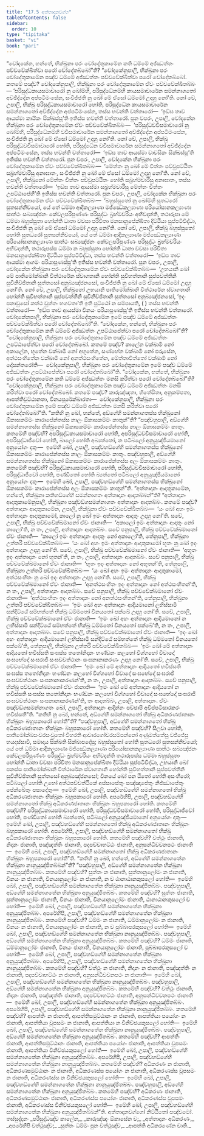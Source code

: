 ```yaml
---
title: "17.5 අත්තාදානවග්ග"
tableOfContents: false
sidebar:
  order: 10
type: "tipitaka"
basket: "vi"
book: "pari"
---
```



<DynamicBreadcrumb />

<Division number="436" book="pari">

<Paragraph number="2025" book="pari">
“චෝදකේන, භන්තේ, භික්ඛුනා පරං චෝදේතුකාමේන කති ධම්මේ අජ්ඣත්තං පච්චවේක්ඛිත්වා පරෝ චෝදේතබ්බෝ”ති?
</Paragraph>

<Paragraph number="2026" book="pari">
“චෝදකේනුපාලි, භික්ඛුනා පරං චෝදේතුකාමේන පඤ්ච ධම්මේ අජ්ඣත්තං පච්චවේක්ඛිත්වා පරෝ චෝදේතබ්බෝ. කතමේ පඤ්ච? චෝදකේනුපාලි, භික්ඛුනා පරං චෝදේතුකාමේන ඒවං පච්චවේක්ඛිතබ්බං—
</Paragraph>

<Paragraph number="2027" book="pari">
‘පරිසුද්ධකායසමාචාරෝ නු ඛෝම්හි, පරිසුද්ධේනම්හි කායසමාචාරේන සමන්නාගතෝ අච්ඡිද්දේන අප්පටිමංසේන, සංවිජ්ජති නු ඛෝ මේ ඒසෝ ධම්මෝ උදාහු නෝ’ති. නෝ චේ, උපාලි, භික්ඛු පරිසුද්ධකායසමාචාරෝ හෝති, පරිසුද්ධේන කායසමාචාරේන සමන්නාගතෝ අච්ඡිද්දේන අප්පටිමංසේන, තස්ස භවන්ති වත්තාරෝ—  ‘ඉඞ්ඝ තාව ආයස්මා කායිකං සික්ඛස්සූ’ති ඉතිස්ස භවන්ති වත්තාරෝ.
</Paragraph>

<Paragraph number="2028" book="pari">
පුන චපරං, උපාලි, චෝදකේන භික්ඛුනා පරං චෝදේතුකාමේන ඒවං පච්චවේක්ඛිතබ්බං—  ‘පරිසුද්ධවචීසමාචාරෝ නු ඛෝම්හි, පරිසුද්ධේනම්හි වචීසමාචාරේන සමන්නාගතෝ අච්ඡිද්දේන අප්පටිමංසේන, සංවිජ්ජති නු ඛෝ මේ ඒසෝ ධම්මෝ උදාහු නෝ’ති. නෝ චේ, උපාලි, භික්ඛු පරිසුද්ධවචීසමාචාරෝ හෝති, පරිසුද්ධේන වචීසමාචාරේන සමන්නාගතෝ අච්ඡිද්දේන අප්පටිමංසේන, තස්ස භවන්ති වත්තාරෝ—  ‘ඉඞ්ඝ තාව ආයස්මා වාචසිකං සික්ඛස්සූ’ති ඉතිස්ස භවන්ති වත්තාරෝ.
</Paragraph>

<Paragraph number="2029" book="pari">
පුන චපරං, උපාලි, චෝදකේන භික්ඛුනා පරං චෝදේතුකාමේන ඒවං පච්චවේක්ඛිතබ්බං—  ‘මේත්තං නු ඛෝ මේ චිත්තං පච්චුපට්ඨිතං සබ්‍රහ්මචාරීසු අනාඝාතං, සංවිජ්ජති නු ඛෝ මේ ඒසෝ ධම්මෝ උදාහු නෝ’ති. නෝ චේ, උපාලි, භික්ඛුනෝ මේත්තං චිත්තං පච්චුපට්ඨිතං හෝති සබ්‍රහ්මචාරීසු අනාඝාතං, තස්ස භවන්ති වත්තාරෝ—  ‘ඉඞ්ඝ තාව ආයස්මා සබ්‍රහ්මචාරීසු මේත්තං චිත්තං උපට්ඨාපේහී’ති ඉතිස්ස භවන්ති වත්තාරෝ.
</Paragraph>

<Paragraph number="2030" book="pari">
පුන චපරං, උපාලි, චෝදකේන භික්ඛුනා පරං චෝදේතුකාමේන ඒවං පච්චවේක්ඛිතබ්බං—  ‘බහුස්සුතෝ නු ඛෝම්හි සුතධරෝ සුතසන්නිචයෝ, යේ තේ ධම්මා ආදිකල්‍යාණා මජ්ඣේකල්‍යාණා පරියෝසානකල්‍යාණා සාත්ථං සබ්‍යඤ්ජනං කේවලපරිපුණ්ණං පරිසුද්ධං බ්‍රහ්මචරියං අභිවදන්ති, තථාරූපා මේ ධම්මා බහුස්සුතා හෝන්ති ධාතා වචසා පරිචිතා මනසානුපේක්ඛිතා දිට්ඨියා සුප්පටිවිද්ධා, සංවිජ්ජති නු ඛෝ මේ ඒසෝ ධම්මෝ උදාහු නෝ’ති. නෝ චේ, උපාලි, භික්ඛු බහුස්සුතෝ හෝති සුතධරෝ සුතසන්නිචයෝ, යේ තේ ධම්මා ආදිකල්‍යාණා මජ්ඣේකල්‍යාණා පරියෝසානකල්‍යාණා සාත්ථං සබ්‍යඤ්ජනං කේවලපරිපුණ්ණං පරිසුද්ධං බ්‍රහ්මචරියං අභිවදන්ති, තථාරූපස්ස ධම්මා න බහුස්සුතා හෝන්ති ධාතා වචසා පරිචිතා මනසානුපේක්ඛිතා දිට්ඨියා සුප්පටිවිද්ධා, තස්ස භවන්ති වත්තාරෝ—  ‘ඉඞ්ඝ තාව ආයස්මා ආගමං පරියාපුණස්සූ’ති ඉතිස්ස භවන්ති වත්තාරෝ.
</Paragraph>

<Paragraph number="2031" book="pari">
පුන චපරං, උපාලි, චෝදකේන භික්ඛුනා පරං චෝදේතුකාමේන ඒවං පච්චවේක්ඛිතබ්බං—  ‘උභයානි ඛෝ මේ පාතිමෝක්ඛානි විත්ථාරේන ස්වාගතානි හෝන්ති සුවිභත්තානි සුප්පවත්තීනි සුවිනිච්ඡිතානි සුත්තසෝ අනුබ්‍යඤ්ජනසෝ, සංවිජ්ජති නු ඛෝ මේ ඒසෝ ධම්මෝ උදාහු නෝ’ති. නෝ චේ, උපාලි, භික්ඛුනෝ උභයානි පාතිමෝක්ඛානි විත්ථාරේන ස්වාගතානි හෝන්ති සුවිභත්තානි සුප්පවත්තීනි සුවිනිච්ඡිතානි සුත්තසෝ අනුබ්‍යඤ්ජනසෝ, ‘ඉදං පනාවුසෝ කත්ථ වුත්තං භගවතා’ති ඉති පුට්ඨෝ න සම්පායති, ( ) තස්ස භවන්ති වත්තාරෝ—  ‘ඉඞ්ඝ තාව ආයස්මා විනයං පරියාපුණස්සූ’ති ඉතිස්ස භවන්ති වත්තාරෝ. චෝදකේනුපාලි, භික්ඛුනා පරං චෝදේතුකාමේන ඉමේ පඤ්ච ධම්මේ අජ්ඣත්තං පච්චවේක්ඛිත්වා පරෝ චෝදේතබ්බෝ”ති.
</Paragraph>

</Division>
<Division number="437" book="pari">

<Paragraph number="2032" book="pari">
“චෝදකේන, භන්තේ, භික්ඛුනා පරං චෝදේතුකාමේන කති ධම්මේ අජ්ඣත්තං උපට්ඨාපේත්වා පරෝ චෝදේතබ්බෝ”ති?
</Paragraph>

<Paragraph number="2033" book="pari">
“චෝදකේනුපාලි, භික්ඛුනා පරං චෝදේතුකාමේන පඤ්ච ධම්මේ අජ්ඣත්තං උපට්ඨාපේත්වා පරෝ චෝදේතබ්බෝ. කතමේ පඤ්ච? කාලේන වක්ඛාමි නෝ අකාලේන, භූතේන වක්ඛාමි නෝ අභූතේන, සණ්හේන වක්ඛාමි නෝ ඵරුසේන, අත්ථසංහිතේන වක්ඛාමි නෝ අනත්ථසංහිතේන, මේත්තාචිත්තෝ වක්ඛාමි නෝ දෝසන්තරෝති—  චෝදකේනුපාලි, භික්ඛුනා පරං චෝදේතුකාමේන ඉමේ පඤ්ච ධම්මේ අජ්ඣත්තං උපට්ඨාපේත්වා පරෝ චෝදේතබ්බෝ”ති.
</Paragraph>

</Division>
<Division number="438" book="pari">

<Paragraph number="2034" book="pari">
“චෝදකේන, භන්තේ, භික්ඛුනා පරං චෝදේතුකාමේන කති ධම්මේ අජ්ඣත්තං මනසි කරිත්වා පරෝ චෝදේතබ්බෝ”ති?
</Paragraph>

<Paragraph number="2035" book="pari">
“චෝදකේනුපාලි, භික්ඛුනා පරං චෝදේතුකාමේන පඤ්ච ධම්මේ අජ්ඣත්තං මනසි කරිත්වා පරෝ චෝදේතබ්බෝ. කතමේ පඤ්ච? කාරුඤ්ඤතා, හිතේසිතා, අනුකම්පතා, ආපත්තිවුට්ඨානතා, විනයපුරේක්ඛාරතා—  චෝදකේනුපාලි, භික්ඛුනා පරං චෝදේතුකාමේන ඉමේ පඤ්ච ධම්මේ අජ්ඣත්තං මනසි කරිත්වා පරෝ චෝදේතබ්බෝ”ති.
</Paragraph>

</Division>
<Division number="439" book="pari">

<Paragraph number="2036" book="pari">
“කතිහි නු ඛෝ, භන්තේ, අඞ්ගේහි සමන්නාගතස්ස භික්ඛුනෝ ඕකාසකම්මං කාරාපේන්තස්ස නාලං ඕකාසකම්මං කාතුන්”ති?
</Paragraph>

<Paragraph number="2037" book="pari">
“පඤ්චහුපාලි, අඞ්ගේහි සමන්නාගතස්ස භික්ඛුනෝ ඕකාසකම්මං කාරාපේන්තස්ස නාලං ඕකාසකම්මං කාතුං. කතමේහි පඤ්චහි? අපරිසුද්ධකායසමාචාරෝ හෝති, අපරිසුද්ධවචීසමාචාරෝ හෝති, අපරිසුද්ධාජීවෝ හෝති, බාලෝ හෝති අබ්‍යත්තෝ, න පටිබලෝ අනුයුඤ්ජියමානෝ අනුයෝගං දාතුං—  ඉමේහි ඛෝ, උපාලි, පඤ්චහඞ්ගේහි සමන්නාගතස්ස භික්ඛුනෝ ඕකාසකම්මං කාරාපේන්තස්ස නාලං ඕකාසකම්මං කාතුං.
</Paragraph>

<Paragraph number="2038" book="pari">
පඤ්චහුපාලි, අඞ්ගේහි සමන්නාගතස්ස භික්ඛුනෝ ඕකාසකම්මං කාරාපේන්තස්ස අලං ඕකාසකම්මං කාතුං. කතමේහි පඤ්චහි? පරිසුද්ධකායසමාචාරෝ හෝති, පරිසුද්ධවචීසමාචාරෝ හෝති, පරිසුද්ධාජීවෝ හෝති, පණ්ඩිතෝ හෝති බ්‍යත්තෝ පටිබලෝ අනුයුඤ්ජියමානෝ අනුයෝගං දාතුං—  ඉමේහි ඛෝ, උපාලි, පඤ්චහඞ්ගේහි සමන්නාගතස්ස භික්ඛුනෝ ඕකාසකම්මං කාරාපේන්තස්ස අලං ඕකාසකම්මං කාතුන්”ති.
</Paragraph>

</Division>
<Division number="440" book="pari">

<Paragraph number="2039" book="pari">
“අත්තාදානං ආදාතුකාමේන, භන්තේ, භික්ඛුනා කතිහඞ්ගේහි සමන්නාගතං අත්තාදානං ආදාතබ්බන්”ති?
</Paragraph>

<Paragraph number="2040" book="pari">
“අත්තාදානං ආදාතුකාමේනුපාලි, භික්ඛුනා පඤ්චඞ්ගසමන්නාගතං අත්තාදානං ආදාතබ්බං. කතමේ පඤ්ච? අත්තාදානං ආදාතුකාමේන, උපාලි, භික්ඛුනා ඒවං පච්චවේක්ඛිතබ්බං—  ‘යං ඛෝ අහං ඉමං අත්තාදානං ආදාතුකාමෝ, කාලෝ නු ඛෝ ඉමං අත්තාදානං ආදාතුං උදාහු නෝ’ති. සචේ, උපාලි, භික්ඛු පච්චවේක්ඛමානෝ ඒවං ජානාති—  ‘අකාලෝ ඉමං අත්තාදානං ආදාතුං නෝ කාලෝ’ති, න තං, උපාලි, අත්තාදානං ආදාතබ්බං.
</Paragraph>

<Paragraph number="2041" book="pari">
සචේ පනුපාලි, භික්ඛු පච්චවේක්ඛමානෝ ඒවං ජානාති—  ‘කාලෝ ඉමං අත්තාදානං ආදාතුං නෝ අකාලෝ’ති, තේනුපාලි, භික්ඛුනා උත්තරි පච්චවේක්ඛිතබ්බං—  ‘යං ඛෝ අහං ඉමං අත්තාදානං ආදාතුකාමෝ භූතං නු ඛෝ ඉදං අත්තාදානං උදාහු නෝ’ති. සචේ, උපාලි, භික්ඛු පච්චවේක්ඛමානෝ ඒවං ජානාති—  ‘අභූතං ඉදං අත්තාදානං නෝ භූතන්’ති, න තං, උපාලි, අත්තාදානං ආදාතබ්බං.
</Paragraph>

<Paragraph number="2042" book="pari">
සචේ පනුපාලි, භික්ඛු පච්චවේක්ඛමානෝ ඒවං ජානාති—  ‘භූතං ඉදං අත්තාදානං නෝ අභූතන්’ති, තේනුපාලි, භික්ඛුනා උත්තරි පච්චවේක්ඛිතබ්බං—  ‘යං ඛෝ අහං ඉමං අත්තාදානං ආදාතුකාමෝ, අත්ථසංහිතං නු ඛෝ ඉදං අත්තාදානං උදාහු නෝ’ති. සචේ, උපාලි, භික්ඛු පච්චවේක්ඛමානෝ ඒවං ජානාති—  ‘අනත්ථසංහිතං ඉදං අත්තාදානං නෝ අත්ථසංහිතන්’ති, න තං, උපාලි, අත්තාදානං ආදාතබ්බං.
</Paragraph>

<Paragraph number="2043" book="pari">
සචේ පනුපාලි, භික්ඛු පච්චවේක්ඛමානෝ ඒවං ජානාති—  ‘අත්ථසංහිතං ඉදං අත්තාදානං නෝ අනත්ථසංහිතන්’ති, තේනුපාලි, භික්ඛුනා උත්තරි පච්චවේක්ඛිතබ්බං—  ‘ඉමං ඛෝ අහං අත්තාදානං ආදියමානෝ ලභිස්සාමි සන්දිට්ඨේ සම්භත්තේ භික්ඛූ ධම්මතෝ විනයතෝ පක්ඛේ උදාහු නෝ’ති. සචේ, උපාලි, භික්ඛු පච්චවේක්ඛමානෝ ඒවං ජානාති—  ‘ඉමං ඛෝ අහං අත්තාදානං ආදියමානෝ න ලභිස්සාමි සන්දිට්ඨේ සම්භත්තේ භික්ඛූ ධම්මතෝ විනයතෝ පක්ඛේ’ති, න තං, උපාලි, අත්තාදානං ආදාතබ්බං.
</Paragraph>

<Paragraph number="2044" book="pari">
සචේ පනුපාලි, භික්ඛු පච්චවේක්ඛමානෝ ඒවං ජානාති—  ‘ඉදං ඛෝ අහං අත්තාදානං ආදියමානෝ ලභිස්සාමි සන්දිට්ඨේ සම්භත්තේ භික්ඛූ ධම්මතෝ විනයතෝ පක්ඛේ’ති, තේනුපාලි, භික්ඛුනා උත්තරි පච්චවේක්ඛිතබ්බං—  ‘ඉමං ඛෝ මේ අත්තාදානං ආදියතෝ භවිස්සති සංඝස්ස තතෝනිදානං භණ්ඩනං කලහෝ විග්ගහෝ විවාදෝ සංඝභේදෝ සංඝරාජි සංඝවවත්ථානං සංඝනානාකරණං උදාහු නෝ’ති. සචේ, උපාලි, භික්ඛු පච්චවේක්ඛමානෝ ඒවං ජානාති—  ‘ඉමං ඛෝ මේ අත්තාදානං ආදියතෝ භවිස්සති සංඝස්ස තතෝනිදානං භණ්ඩනං කලහෝ විග්ගහෝ විවාදෝ සංඝභේදෝ සංඝරාජි සංඝවවත්ථානං සංඝනානාකරණන්’ති, න තං, උපාලි, අත්තාදානං ආදාතබ්බං.
</Paragraph>

<Paragraph number="2045" book="pari">
සචේ පනුපාලි, භික්ඛු පච්චවේක්ඛමානෝ ඒවං ජානාති—  ‘ඉමං ඛෝ මේ අත්තාදානං ආදියතෝ න භවිස්සති සංඝස්ස තතෝනිදානං භණ්ඩනං කලහෝ විග්ගහෝ විවාදෝ සංඝභේදෝ සංඝරාජි සංඝවවත්ථානං සංඝනානාකරණන්’ති, තං ආදාතබ්බං, උපාලි, අත්තාදානං. ඒවං පඤ්චඞ්ගසමන්නාගතං ඛෝ, උපාලි, අත්තාදානං ආදින්නං පච්ඡාපි අවිප්පටිසාරකරං භවිස්සතී”ති.
</Paragraph>

</Division>
<Division number="441" book="pari">

<Paragraph number="2046" book="pari">
“කතිහි නු ඛෝ, භන්තේ, අඞ්ගේහි සමන්නාගතෝ භික්ඛු අධිකරණජාතානං භික්ඛූනං බහූපකාරෝ හෝතී”ති?
</Paragraph>

<Paragraph number="2047" book="pari">
“පඤ්චහුපාලි, අඞ්ගේහි සමන්නාගතෝ භික්ඛු අධිකරණජාතානං භික්ඛූනං බහූපකාරෝ හෝති. කතමේහි පඤ්චහි? සීලවා හෝති, පාතිමෝක්ඛසංවරසංවුතෝ විහරති ආචාරගෝචරසම්පන්නෝ අණුමත්තේසු වජ්ජේසු භයදස්සාවී, සමාදාය සික්ඛති සික්ඛාපදේසු; බහුස්සුතෝ හෝති සුතධරෝ සුතසන්නිචයෝ; යේ තේ ධම්මා ආදිකල්‍යාණා මජ්ඣේකල්‍යාණා පරියෝසානකල්‍යාණා සාත්ථං සබ්‍යඤ්ජනං කේවලපරිපුණ්ණං පරිසුද්ධං බ්‍රහ්මචරියං අභිවදන්ති තථාරූපස්ස ධම්මා බහුස්සුතා හෝන්ති ධාතා වචසා පරිචිතා මනසානුපේක්ඛිතා දිට්ඨියා සුප්පටිවිද්ධා, උභයානි ඛෝ පනස්ස පාතිමෝක්ඛානි විත්ථාරේන ස්වාගතානි හෝන්ති සුවිභත්තානි සුප්පවත්තීනි සුවිනිච්ඡිතානි සුත්තසෝ අනුබ්‍යඤ්ජනසෝ; විනයේ ඛෝ පන ඨිතෝ හෝති අසංහීරෝ; පටිබලෝ හෝති උභෝ අත්ථපච්චත්ථිකේ අස්සාසේතුං සඤ්ඤාපේතුං නිජ්ඣාපේතුං පේක්ඛේතුං පසාදේතුං—  ඉමේහි ඛෝ, උපාලි, පඤ්චහඞ්ගේහි සමන්නාගතෝ භික්ඛු අධිකරණජාතානං භික්ඛූනං බහූපකාරෝ හෝති.
</Paragraph>

<Paragraph number="2048" book="pari">
අපරේහිපි, උපාලි, පඤ්චහඞ්ගේහි සමන්නාගතෝ භික්ඛු අධිකරණජාතානං භික්ඛූනං බහූපකාරෝ හෝති. කතමේහි පඤ්චහි? පරිසුද්ධකායසමාචාරෝ හෝති, පරිසුද්ධවචීසමාචාරෝ හෝති, පරිසුද්ධාජීවෝ හෝති, පණ්ඩිතෝ හෝති බ්‍යත්තෝ, පටිබලෝ අනුයුඤ්ජියමානෝ අනුයෝගං දාතුං—  ඉමේහි ඛෝ, උපාලි, පඤ්චහඞ්ගේහි සමන්නාගතෝ භික්ඛු අධිකරණජාතානං භික්ඛූනං බහූපකාරෝ හෝති.
</Paragraph>

<Paragraph number="2049" book="pari">
අපරේහිපි, උපාලි, පඤ්චහඞ්ගේහි සමන්නාගතෝ භික්ඛු අධිකරණජාතානං භික්ඛූනං බහූපකාරෝ හෝති. කතමේහි පඤ්චහි? වත්ථුං ජානාති, නිදානං ජානාති, පඤ්ඤත්තිං ජානාති, පදපච්චාභට්ඨං ජානාති, අනුසන්ධිවචනපථං ජානාති—  ඉමේහි ඛෝ, උපාලි, පඤ්චහඞ්ගේහි සමන්නාගතෝ භික්ඛු අධිකරණජාතානං භික්ඛූනං බහූපකාරෝ හෝතී”ති.
</Paragraph>

</Division>
<Division number="442" book="pari">

<Paragraph number="2050" book="pari">
“කතිහි නු ඛෝ, භන්තේ, අඞ්ගේහි සමන්නාගතේන භික්ඛුනා නානුයුඤ්ජිතබ්බන්”ති?
</Paragraph>

<Paragraph number="2051" book="pari">
“පඤ්චහුපාලි, අඞ්ගේහි සමන්නාගතේන භික්ඛුනා නානුයුඤ්ජිතබ්බං. කතමේහි පඤ්චහි? සුත්තං න ජානාති, සුත්තානුලෝමං න ජානාති, විනයං න ජානාති, විනයානුලෝමං න ජානාති, න ච ඨානාඨානකුසලෝ හෝති—  ඉමේහි ඛෝ, උපාලි, පඤ්චහඞ්ගේහි සමන්නාගතේන භික්ඛුනා නානුයුඤ්ජිතබ්බං.
</Paragraph>

<Paragraph number="2052" book="pari">
පඤ්චහුපාලි, අඞ්ගේහි සමන්නාගතේන භික්ඛුනා අනුයුඤ්ජිතබ්බං. කතමේහි පඤ්චහි? සුත්තං ජානාති, සුත්තානුලෝමං ජානාති, විනයං ජානාති, විනයානුලෝමං ජානාති, ඨානාඨානකුසලෝ ච හෝති—  ඉමේහි ඛෝ, උපාලි, පඤ්චහඞ්ගේහි සමන්නාගතේන භික්ඛුනා අනුයුඤ්ජිතබ්බං.
</Paragraph>

<Paragraph number="2053" book="pari">
අපරේහිපි, උපාලි, පඤ්චහඞ්ගේහි සමන්නාගතේන භික්ඛුනා නානුයුඤ්ජිතබ්බං. කතමේහි පඤ්චහි? ධම්මං න ජානාති, ධම්මානුලෝමං න ජානාති, විනයං න ජානාති, විනයානුලෝමං න ජානාති, න ච පුබ්බාපරකුසලෝ හෝති—  ඉමේහි ඛෝ, උපාලි, පඤ්චහඞ්ගේහි සමන්නාගතේන භික්ඛුනා නානුයුඤ්ජිතබ්බං.
</Paragraph>

<Paragraph number="2054" book="pari">
පඤ්චහුපාලි, අඞ්ගේහි සමන්නාගතේන භික්ඛුනා අනුයුඤ්ජිතබ්බං. කතමේහි පඤ්චහි? ධම්මං ජානාති, ධම්මානුලෝමං ජානාති, විනයං ජානාති, විනයානුලෝමං ජානාති, පුබ්බාපරකුසලෝ ච හෝති—  ඉමේහි ඛෝ, උපාලි, පඤ්චහඞ්ගේහි සමන්නාගතේන භික්ඛුනා අනුයුඤ්ජිතබ්බං.
</Paragraph>

<Paragraph number="2055" book="pari">
අපරේහිපි, උපාලි, පඤ්චහඞ්ගේහි සමන්නාගතේන භික්ඛුනා නානුයුඤ්ජිතබ්බං. කතමේහි පඤ්චහි? වත්ථුං න ජානාති, නිදානං න ජානාති, පඤ්ඤත්තිං න ජානාති, පදපච්චාභට්ඨං න ජානාති, අනුසන්ධිවචනපථං න ජානාති—  ඉමේහි ඛෝ, උපාලි, පඤ්චහඞ්ගේහි සමන්නාගතේන භික්ඛුනා නානුයුඤ්ජිතබ්බං.
</Paragraph>

<Paragraph number="2056" book="pari">
පඤ්චහුපාලි, අඞ්ගේහි සමන්නාගතේන භික්ඛුනා අනුයුඤ්ජිතබ්බං. කතමේහි පඤ්චහි? වත්ථුං ජානාති, නිදානං ජානාති, පඤ්ඤත්තිං ජානාති, පදපච්චාභට්ඨං ජානාති, අනුසන්ධිවචනපථං ජානාති—  ඉමේහි ඛෝ, උපාලි, පඤ්චහඞ්ගේහි සමන්නාගතේන භික්ඛුනා අනුයුඤ්ජිතබ්බං.
</Paragraph>

<Paragraph number="2057" book="pari">
අපරේහිපි, උපාලි, පඤ්චහඞ්ගේහි සමන්නාගතේන භික්ඛුනා නානුයුඤ්ජිතබ්බං. කතමේහි පඤ්චහි? ආපත්තිං න ජානාති, ආපත්තිසමුට්ඨානං න ජානාති, ආපත්තියා පයෝගං න ජානාති, ආපත්තියා වූපසමං න ජානාති, ආපත්තියා න විනිච්ඡයකුසලෝ හෝති—  ඉමේහි ඛෝ, උපාලි, පඤ්චහඞ්ගේහි සමන්නාගතේන භික්ඛුනා නානුයුඤ්ජිතබ්බං.
</Paragraph>

<Paragraph number="2058" book="pari">
පඤ්චහුපාලි, අඞ්ගේහි සමන්නාගතේන භික්ඛුනා අනුයුඤ්ජිතබ්බං. කතමේහි පඤ්චහි? ආපත්තිං ජානාති, ආපත්තිසමුට්ඨානං ජානාති, ආපත්තියා පයෝගං ජානාති, ආපත්තියා වූපසමං ජානාති, ආපත්තියා විනිච්ඡයකුසලෝ හෝති—  ඉමේහි ඛෝ, උපාලි, පඤ්චහඞ්ගේහි සමන්නාගතේන භික්ඛුනා අනුයුඤ්ජිතබ්බං.
</Paragraph>

<Paragraph number="2059" book="pari">
අපරේහිපි, උපාලි, පඤ්චහඞ්ගේහි සමන්නාගතේන භික්ඛුනා නානුයුඤ්ජිතබ්බං. කතමේහි පඤ්චහි? අධිකරණං න ජානාති, අධිකරණසමුට්ඨානං න ජානාති, අධිකරණස්ස පයෝගං න ජානාති, අධිකරණස්ස වූපසමං න ජානාති, අධිකරණස්ස න විනිච්ඡයකුසලෝ හෝති—  ඉමේහි ඛෝ, උපාලි, පඤ්චහඞ්ගේහි සමන්නාගතේන භික්ඛුනා නානුයුඤ්ජිතබ්බං.
</Paragraph>

<Paragraph number="2060" book="pari">
පඤ්චහුපාලි, අඞ්ගේහි සමන්නාගතේන භික්ඛුනා අනුයුඤ්ජිතබ්බං. කතමේහි පඤ්චහි? අධිකරණං ජානාති, අධිකරණසමුට්ඨානං ජානාති, අධිකරණස්ස පයෝගං ජානාති, අධිකරණස්ස වූපසමං ජානාති, අධිකරණස්ස විනිච්ඡයකුසලෝ හෝති—  ඉමේහි ඛෝ, උපාලි, පඤ්චහඞ්ගේහි සමන්නාගතේන භික්ඛුනා අනුයුඤ්ජිතබ්බන්”ති.

</Paragraph>
</Division>

<Paragraph number="2061" type="center" book="pari">
අත්තාදානවග්ගෝ නිට්ඨිතෝ පඤ්චමෝ.



</Paragraph>

<Paragraph number="2062" type="center" book="pari">
තස්සුද්දානං


</Paragraph>

<Paragraph number="2063" type="verses" book="pari">
_පරිසුද්ධඤ්ච කාලේන,_  
_කාරුඤ්ඤං ඕකාසේන ච;_  
_අත්තාදානං අධිකරණං,_  
_අපරේහිපි වත්ථුඤ්ච;_  
_සුත්තං ධම්මං පුන වත්ථුඤ්ච,_  
_ආපත්ති අධිකරණේන චාති._
</Paragraph>